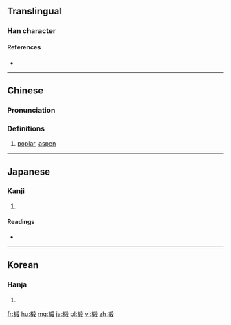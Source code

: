 ==Translingual==

===Han character===
{{Han char|rn=75|rad=木|as=09|sn=13|four=47947|canj=DHJE|ids=⿰木段}}

====References====
* {{Han ref|kx=0537.230|dkj=15075|hdz=21251.080|uh=6934|ud=26932|bh=DDE0|bd=56800}}

----

==Chinese==
{{zh-forms}}

===Pronunciation===
{{zh-pron
|m=duàn
|c=dyun6
|mc=y
|oc=y
|ma=
|cat=n
}}

===Definitions===
# [[poplar]], [[aspen]]

----

==Japanese==

===Kanji===
{{ja-kanji|grade=|rs=木09}}

# {{defn|lang=ja|sort=木09}}

====Readings====
* {{ja-readings|on=[[たん]] (tan), [[だん]] (dan)|kun=[[むくげ]] (mukuge), [[くい]] (kui), [[とどまつ]] (todomatsu)}}

----

==Korean==

===Hanja===
{{ko-hanja|hangeul=단|eumhun=|rv=dan|mr=tan|y=tan}}

# {{defn|lang=ko|sort=木09}}

[[fr:椴]]
[[hu:椴]]
[[mg:椴]]
[[ja:椴]]
[[pl:椴]]
[[vi:椴]]
[[zh:椴]]